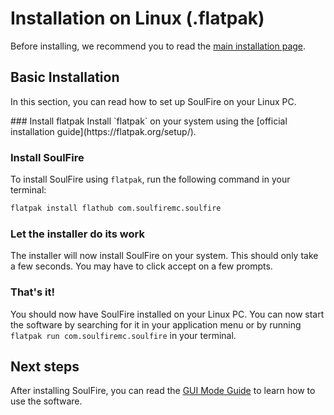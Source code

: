 
# Installation on Linux (.flatpak)

Before installing, we recommend you to read the [main installation page](/docs/installation).

## Basic Installation

In this section, you can read how to set up SoulFire on your Linux PC.

<Steps>
  ### Install flatpak
  Install `flatpak` on your system using the [official installation guide](https://flatpak.org/setup/).

  ### Install SoulFire
  To install SoulFire using `flatpak`, run the following command in your terminal:
  ```bash
  flatpak install flathub com.soulfiremc.soulfire
  ```

  ### Let the installer do its work
  The installer will now install SoulFire on your system.
  This should only take a few seconds.
  You may have to click accept on a few prompts.

  ### That's it!
  You should now have SoulFire installed on your Linux PC. You can now start the software by searching for it in your
  application menu or by running `flatpak run com.soulfiremc.soulfire` in your terminal.
</Steps>

## Next steps

After installing SoulFire, you can read the [GUI Mode Guide](/docs/guides/gui-mode) to learn how to use the software.
